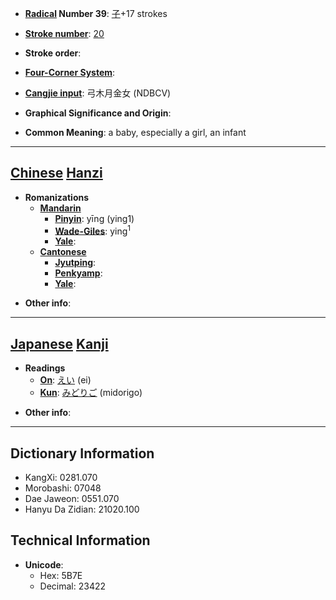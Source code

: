 * '''[[Wiktionary:Chinese radical index| Radical]] Number 39''': [[Wiktionary:Chinese radical index 子|子]]+17 strokes

* '''[[Wiktionary:Chinese total strokes index|Stroke number]]''': [[Wiktionary:Chinese total strokes index 20|20]]

* '''Stroke order''': 

* '''[[Wiktionary:Chinese four corner index|Four-Corner System]]''': 

* '''[[Wiktionary:Chinese Cangjie index|Cangjie input]]''': 弓木月金女 (NDBCV)

* '''Graphical Significance and Origin''': 

* '''Common Meaning''': a baby, especially a girl, an infant

----

== [[Chinese]] [[Hanzi]] ==

* '''Romanizations'''
** '''[[Mandarin]]'''
*** '''[[Pinyin]]''': yīng (ying1)
*** '''[[Wade-Giles]]''': ying<sup>1</sup>
*** '''[[Yale]]''': 
** '''[[Cantonese]]'''
*** '''[[Jyutping]]''':
*** '''[[Penkyamp]]''': 
*** '''[[Yale]]''': 

* '''Other info''': 

----

== [[Japanese]] [[Kanji]] ==

* '''Readings'''
** '''[[On]]''': [[えい]] (ei)
** '''[[Kun]]''': [[みどりご]] (midorigo)

* '''Other info''':  

----

== Dictionary Information ==

* KangXi: 0281.070
* Morobashi: 07048
* Dae Jaweon: 0551.070
* Hanyu Da Zidian: 21020.100

== Technical Information ==

* '''Unicode''':
** Hex: 5B7E
** Decimal: 23422